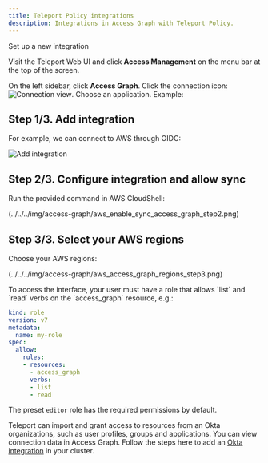 ```yaml
---
title: Teleport Policy integrations
description: Integrations in Access Graph with Teleport Policy.
---
```


Set up a new integration

Visit the Teleport Web UI and click **Access Management** on the menu bar at the
top of the screen. 

On the left sidebar, click **Access Graph**. Click the connection icon: 
![Connection view](../../../img/access-graph/connection_view.png). Choose an application. Example:

## Step 1/3. Add integration 

For example, we can connect to AWS through OIDC:

![Add integration](../../../img/access-graph/aws_enable_sync_access_graph_step2.png)

## Step 2/3. Configure integration and allow sync

Run the provided command in AWS CloudShell:

(../../../img/access-graph/aws_enable_sync_access_graph_step2.png)

## Step 3/3. Select your AWS regions

Choose your AWS regions:

(../../../img/access-graph/aws_access_graph_regions_step3.png)

<Admonition type="note">
To access the interface, your user must have a role that allows `list` and `read` verbs on the `access_graph` resource, e.g.:  

```yaml
kind: role
version: v7
metadata:
  name: my-role
spec:
  allow:
    rules:
    - resources:
      - access_graph
      verbs:
      - list
      - read
```

The preset `editor` role has the required permissions by default.

<Admonition>

Teleport can import and grant access to resources from an Okta organizations, such as user profiles, groups and applications. You can view connection data in Access Graph. Follow the steps here to add an [Okta integration](../../application-access/okta/hosted-guide.mdx) in your cluster.

